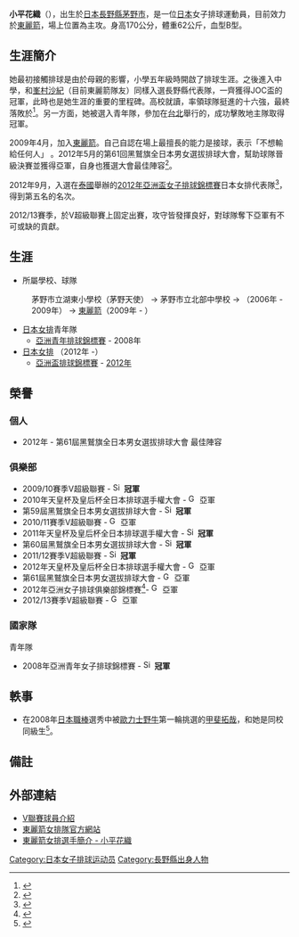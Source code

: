 {{volleyball player infobox
|fullname = 小平花織
|nickname = Yukari（{{lang|ja|カオ}}）
|image = 
|birth_date ={{birth_date_and_age|1990|4|13|mf=y}}
|birth_place = {{JPN}}[[長野縣|長野縣]][[諫早市|諫早市]]
|death_date =
|residence = {{JPN}} 
|spike = 297厘米
|block = 
|height = {{height|m=1.70}}
|weight = {{weight|kg=62}}
|position = 主攻
|currentclub = [[東麗箭_(女子排球)|東麗箭]]
|clubnumber = 9
|nationalteam = {{JPN}}
|medaltemplates =
{{MedalCompetition|[[亞洲青年排球錦標賽|亞洲青年排球錦標賽]]}} 
{{MedalGold| [[2008年亞洲青年女子排球錦標賽|2008年台北]] | 團體 }} 
}}
{{japanese|japanese=小平 花織|kana=こだいら かおり|romaji=Kodaira Kaori}}

'''小平花織'''（{{bd|1990年|4月13日|c=Kodaira, Kaori}}），出生於[[日本|日本]][[長野縣|長野縣]][[茅野市|茅野市]]，是一位[[日本|日本]]女子排球運動員，目前效力於[[東麗箭_(女子排球)|東麗箭]]，場上位置為主攻。身高170公分，體重62公斤，血型B型。

== 生涯簡介 ==
她最初接觸排球是由於母親的影響，小學五年級時開啟了排球生涯。之後進入中學，和[[峯村沙紀|峯村沙紀]]（目前東麗箭隊友）同樣入選長野縣代表隊，一齊獲得JOC盃的冠軍，此時也是她生涯的重要的里程碑。高校就讀{{link-ja|東海大學附屬第三高等學校|東海大学付属第三高等学校}}，率領球隊挺進{{link-ja|第39回全國高等學校排球選拔優勝大會|第39回全国高等学校バレーボール選抜優勝大会}}的十六強，最終落敗於{{link-ja|九州文化學園高等學校|九州文化学園高等学校}}<ref>{{cite web|url=http://volley.nbp.ne.jp/haruko2008/heroine.php|title=春のヒーロー&ヒロイン 女子編|author=第39回 春の高校バレーEXPRESS|accessdate=2012-04-30|deadurl=yes|archiveurl=https://web.archive.org/web/20100630085005/http://volley.nbp.ne.jp/haruko2008/heroine.php|archivedate=2010-06-30}}</ref>。另一方面，她被選入青年隊，參加在[[台北|台北]]舉行的{{link-en|2008年亞洲青年女子排球錦標賽|2008 Asian Junior Women's Volleyball Championship}}，成功擊敗地主隊取得冠軍。

2009年4月，加入[[東麗箭_(女子排球)|東麗箭]]。自己自認在場上最擅長的能力是接球，表示「不想輸給任何人」<!-- 東麗箭介紹-->。2012年5月的第61回黑鷲旗全日本男女選拔排球大會，幫助球隊晉級決賽並獲得亞軍，自身也獲選大會最佳陣容<ref>{{cite web|url=http://www.jva.or.jp/in_japan/games/kurowashiki2012/best6_kurowashiki2012.pdf|title=第６１回黒鷲旗全日本男女選抜バレーボール大会 特別表彰選手|author=日本排球協會|accessdate=2012-05-07|archive-date=2013-05-31|archive-url=https://web.archive.org/web/20130531075112/http://www.jva.or.jp/in_japan/games/kurowashiki2012/best6_kurowashiki2012.pdf|dead-url=no}}</ref>。

2012年9月，入選在[[泰國|泰國]]舉辦的[[2012年亞洲盃女子排球錦標賽|2012年亞洲盃女子排球錦標賽]]日本女排代表隊<ref>{{cite web|url=http://www.jva.or.jp/world/asiacupwomens2012/member.html|title=第3回アジアカップ女子大会全日本メンバー|author=日本排球協會|accessdate=2012-09-05|archive-date=2012-09-06|archive-url=https://web.archive.org/web/20120906011321/http://www.jva.or.jp/world/asiacupwomens2012/member.html|dead-url=no}}</ref>，得到第五名的名次。

2012/13賽季，於V超級聯賽上固定出賽，攻守皆發揮良好，對球隊奪下亞軍有不可或缺的貢獻。

== 生涯 ==
* 所屬學校、球隊
: 茅野市立湖東小學校（茅野天使） → 茅野市立北部中學校 → {{link-ja|東海大學附屬第三高等學校|東海大学付属第三高等学校}}（2006年 - 2009年） → [[東麗箭_(女子排球)|東麗箭]]（2009年 - ）
* [[日本女排|日本女排]]青年隊 
** [[亞洲青年排球錦標賽|亞洲青年排球錦標賽]] - 2008年
* [[日本女排|日本女排]] （2012年 -）
** [[亞洲盃排球錦標賽|亞洲盃排球錦標賽]] - [[2012年亞洲盃女子排球錦標賽|2012年]]

== 榮譽 ==
=== 個人 ===
* 2012年 - 第61屆黑鷲旗全日本男女選拔排球大會 最佳陣容

=== 俱樂部 ===
* 2009/10賽季V超級聯賽 - [[File:Simple_cup_icon.svg|16px]] '''冠軍'''
* 2010年天皇杯及皇后杯全日本排球選手權大會 -  [[File:Gorm_silver_cup.jpg|16px]] 亞軍
* 第59屆黑鷲旗全日本男女選拔排球大會 - [[File:Simple_cup_icon.svg|16px]] '''冠軍'''
* 2010/11賽季V超級聯賽 - [[File:Gorm_silver_cup.jpg|16px]] 亞軍
* 2011年天皇杯及皇后杯全日本排球選手權大會 -  [[File:Simple_cup_icon.svg|16px]] '''冠軍'''
* 第60屆黑鷲旗全日本男女選拔排球大會 - [[File:Simple_cup_icon.svg|16px]] '''冠軍'''
* 2011/12賽季V超級聯賽 - [[File:Simple_cup_icon.svg|16px]] '''冠軍'''
* 2012年天皇杯及皇后杯全日本排球選手權大會 -  [[File:Gorm_silver_cup.jpg|16px]] 亞軍
* 第61屆黑鷲旗全日本男女選拔排球大會 - [[File:Gorm_silver_cup.jpg|16px]] 亞軍
* 2012年亞洲女子排球俱樂部錦標賽<ref>{{Cite web|url=http://www.jva.or.jp/world/asiaclub2012/result.html|title=2012アジアクラブバレーボール女子選手権大会日本バレーボール協会|publisher=日本排球協會|accessdate=2012-08-24|archive-url=https://web.archive.org/web/20120815183928/http://www.jva.or.jp/world/asiaclub2012/result.html|archive-date=2012-08-15|dead-url=yes}}</ref>- [[File:Gorm_silver_cup.jpg|16px]] 亞軍
* 2012/13賽季V超級聯賽 - [[File:Gorm_silver_cup.jpg|16px]] 亞軍

=== 國家隊 ===
; 青年隊
* 2008年亞洲青年女子排球錦標賽 - [[File:Simple_cup_icon.svg|16px]] '''冠軍'''

== 軼事 ==
* 在2008年[[日本職棒|日本職棒]]選秀中被[[歐力士野牛|歐力士野牛]]第一輪挑選的[[甲斐拓哉|甲斐拓哉]]，和她是同校同級生<ref>{{Cite web|url=http://www.nagano-np.co.jp/modules/news/article.php?storyid=13152|title=スポーツ : 東海大三高校の甲斐、小平選手　茅野市役所訪問|publisher=長野日報|accessdate=2012-08-24|deadurl=yes|archiveurl=https://archive.is/20130501031415/http://www.nagano-np.co.jp/modules/news/article.php?storyid=13152|archivedate=2013-05-01}}</ref>。

== 備註 ==
{{reflist}}

== 外部連結 ==
* [http://www.vleague.or.jp/team_player_detail/id=36439 V聯賽球員介紹] {{Wayback|url=http://www.vleague.or.jp/team_player_detail/id=36439 |date=20160304071842 }} {{ja icon}} 
* [http://www.toray-arrows.jp/women 東麗箭女排隊官方網站] {{ja icon}} 
* [https://web.archive.org/web/20130723052834/http://www.toray-arrows.jp/women/member/k_kodaira.html 東麗箭女排選手簡介 - 小平花織] {{ja icon}}

{{東麗箭 (女子排球)}}

{{DEFAULTSORT:Kodaira, Kaori}}
[[Category:日本女子排球运动员|Category:日本女子排球运动员]]
[[Category:長野縣出身人物|Category:長野縣出身人物]]